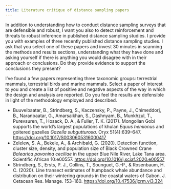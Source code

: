 ```yaml
---
title: Literature critique of distance sampling papers
---
```


In addition to understanding how to conduct distance sampling surveys that are defensible and robust, I want you also to detect reinforcement and threats to robust inference in published distance sampling studies. I provide you with examples of three recently published distance sampling studies.
I ask that you select one of these papers and invest 30 minutes in scanning the methods and results sections, understanding what they have done and asking yourself if there is anything you would disagree with in their approach or conclusions. Do they provide evidence to support the conclusions they present?

I've found a few papers representing three taxonomic groups: terrestrial mammals, terrestrial birds and marine mammals.  Select a paper of interest to you and create a list of positive and negative aspects of the way in which the design and analysis are reported.  Do you feel the results are defensible in light of the methodology employed and described.

- Buuveibaatar, B., Strindberg, S., Kaczensky, P., Payne, J., Chimeddorj, B., Naranbaatar, G., Amarsaikhan, S., Dashnyam, B., Munkhzul, T., Purevsuren, T., Hosack, D. A., & Fuller, T. K. (2017). Mongolian Gobi supports the world’s largest populations of khulan *Equus hemionus* and goitered gazelles *Gazella subgutturosa*. Oryx 51(4):639–647. [https://doi.org/10.1017/S0030605316000417](https://doi.org/10.1017/S0030605316000417)
- Zelelew, S. A., Bekele, A., & Archibald, G. (2020). Detection function, cluster size, density, and population size of Black Crowned Crane *Balearica pavonina ceciliae* in the upper Blue Nile River, Lake Tana area. Scientific African 10:e00557. [https://doi.org/10.1016/j.sciaf.2020.e00557](https://doi.org/10.1016/j.sciaf.2020.e00557)
- Strindberg, S., Ersts, P. J., Collins, T., Sounguet, G.-P., & Rosenbaum, H. C. (2020). Line transect estimates of humpback whale abundance and distribution on their wintering grounds in the coastal waters of Gabon. J. Cetacean Res. Manage. 153–160. [https://doi.org/10.47536/jcrm.vi3.324](https://doi.org/10.47536/jcrm.vi3.324)

